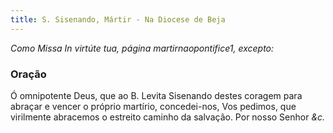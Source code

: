 ```yaml
---
title: S. Sisenando, Mártir - Na Diocese de Beja
---
```


<em>Como Missa In virtúte tua, página martirnaopontifice1, excepto:</em>

### Oração

Ó omnipotente Deus, que ao B. Levita Sisenando destes coragem para abraçar
e vencer o próprio martírio, concedei-nos, Vos pedimos, que virilmente
abracemos o estreito caminho da salvação. Por nosso Senhor <em>&c.</em>
